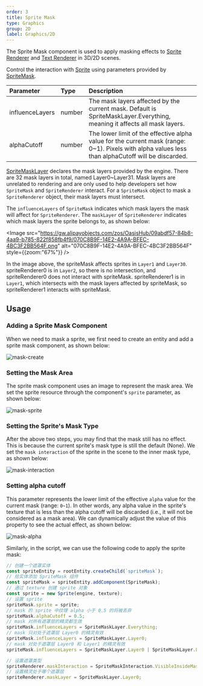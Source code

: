 ```yaml
---
order: 3
title: Sprite Mask
type: Graphics
group: 2D
label: Graphics/2D
---
```


The Sprite Mask component is used to apply masking effects to [Sprite Renderer](/en/docs/graphics/2D/spriteRenderer/) and [Text Renderer](/en/docs/graphics/2D/text/) in 3D/2D scenes.

<playground src="sprite-mask.ts"></playground>

Control the interaction with [Sprite](/en/docs/graphics/2D/sprite/) using parameters provided by [SpriteMask](/apis/core/#SpriteMask).

| Parameter       | Type   | Description                                                                                      |
| :-------------- | :----- | :----------------------------------------------------------------------------------------------- |
| influenceLayers | number | The mask layers affected by the current mask. Default is SpriteMaskLayer.Everything, meaning it affects all mask layers. |
| alphaCutoff     | number | The lower limit of the effective alpha value for the current mask (range: 0~1). Pixels with alpha values less than alphaCutoff will be discarded. |

[SpriteMaskLayer](/apis/core/#SpriteMaskLayer) declares the mask layers provided by the engine. There are 32 mask layers in total, named Layer0~Layer31. Mask layers are unrelated to rendering and are only used to help developers set how `SpriteMask` and `SpriteRenderer` interact. For a `SpriteMask` object to mask a `SpriteRenderer` object, their mask layers must intersect.

The `influenceLayers` of `SpriteMask` indicates which mask layers the mask will affect for `SpriteRenderer`. The `maskLayer` of `SpriteRenderer` indicates which mask layers the sprite belongs to, as shown below:

<Image src="https://gw.alipayobjects.com/zos/OasisHub/09abdf57-84b8-4aa9-b785-822f858fb4f9/070C8B9F-14E2-4A9A-BFEC-4BC3F2BB564F.png" alt="070C8B9F-14E2-4A9A-BFEC-4BC3F2BB564F" style={{zoom:"67%"}} />

In the image above, the spriteMask affects sprites in `Layer1` and `Layer30`. spriteRenderer0 is in `Layer2`, so there is no intersection, and spriteRenderer0 does not interact with spriteMask. spriteRenderer1 is in `Layer1`, which intersects with the mask layers affected by spriteMask, so spriteRenderer1 interacts with spriteMask.

## Usage

### Adding a Sprite Mask Component

When we need to mask a sprite, we first need to create an entity and add a sprite mask component, as shown below:

![mask-create](https://mdn.alipayobjects.com/huamei_w6ifet/afts/img/A*GYVBTbTvqU4AAAAAAAAAAAAADjCHAQ/original)

### Setting the Mask Area

The sprite mask component uses an image to represent the mask area. We set the sprite resource through the component's `sprite` parameter, as shown below:

![mask-sprite](https://mdn.alipayobjects.com/huamei_w6ifet/afts/img/A*k5GsSYqQTKoAAAAAAAAAAAAADjCHAQ/original)

### Setting the Sprite's Mask Type

After the above two steps, you may find that the mask still has no effect. This is because the current sprite's mask type is still the default (None). We set the `mask interaction` of the sprite in the scene to the inner mask type, as shown below:

![mask-interaction](https://mdn.alipayobjects.com/huamei_w6ifet/afts/img/A*GdxhSYLY4EIAAAAAAAAAAAAADjCHAQ/original)

### Setting alpha cutoff

This parameter represents the lower limit of the effective `alpha` value for the current mask (range: `0~1`). In other words, any alpha value in the sprite's texture that is less than the alpha cutoff will be discarded (i.e., it will not be considered as a mask area). We can dynamically adjust the value of this property to see the actual effect, as shown below:

![mask-alpha](https://mdn.alipayobjects.com/huamei_w6ifet/afts/img/A*2CLjT7UTVa8AAAAAAAAAAAAADjCHAQ/original)

Similarly, in the script, we can use the following code to apply the sprite mask:

```typescript
// 创建一个遮罩实体
const spriteEntity = rootEntity.createChild(`spriteMask`);
// 给实体添加 SpriteMask 组件
const spriteMask = spriteEntity.addComponent(SpriteMask);
// 通过 texture 创建 sprite 对象
const sprite = new Sprite(engine, texture);
// 设置 sprite
spriteMask.sprite = sprite;
// mask 的 sprite 中纹理 alpha 小于 0.5 的将被丢弃
spriteMask.alphaCutoff = 0.5;
// mask 对所有遮罩层的精灵都生效
spriteMask.influenceLayers = SpriteMaskLayer.Everything;
// mask 只对处于遮罩层 Layer0 的精灵有效
spriteMask.influenceLayers = SpriteMaskLayer.Layer0;
// mask 对处于遮罩层 Layer0 和 Layer1 的精灵有效
spriteMask.influenceLayers = SpriteMaskLayer.Layer0 | SpriteMaskLayer.Layer1;

// 设置遮罩类型
spriteRenderer.maskInteraction = SpriteMaskInteraction.VisibleInsideMask;
// 设置精灵处于哪个遮罩层
spriteRenderer.maskLayer = SpriteMaskLayer.Layer0;
```
